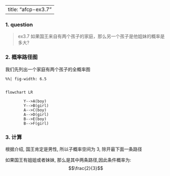 
---
title: "afcp-ex3.7"
---
### 1. question 
> ex3.7 如果国王来自有两个孩子的家庭，那么另一个孩子是他姐妹的概率是多大?

### 2. 概率路径图
我们先列出一个家庭有两个孩子的全概率图

```mermaid
%%| fig-width: 6.5


flowchart LR
      
        Y-->A(boy)
        Y-->B(girl)
        A-->C(boy)
        A-->D(girl)
        B-->E(boy)
        B-->F(girl)
```

### 3. 计算

根据介绍, 国王肯定是男性, 所以子概率空间为 3, 除开最下面一条路径

如果国王有姐姐或者妹妹, 那么是其中两条路径,因此条件概率为:
$$\frac{2}{3}$$
